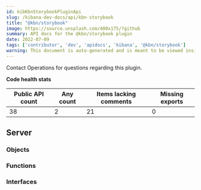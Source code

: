 ```yaml
---
id: kibKbnStorybookPluginApi
slug: /kibana-dev-docs/api/kbn-storybook
title: "@kbn/storybook"
image: https://source.unsplash.com/400x175/?github
summary: API docs for the @kbn/storybook plugin
date: 2022-07-09
tags: ['contributor', 'dev', 'apidocs', 'kibana', '@kbn/storybook']
warning: This document is auto-generated and is meant to be viewed inside our experimental, new docs system. Reach out in #docs-engineering for more info.
---
```




Contact Operations for questions regarding this plugin.

**Code health stats**

| Public API count  | Any count | Items lacking comments | Missing exports |
|-------------------|-----------|------------------------|-----------------|
| 38 | 2 | 21 | 0 |

## Server

### Objects
<DocDefinitionList data={kbnStorybookObj.server.objects}/>

### Functions
<DocDefinitionList data={kbnStorybookObj.server.functions}/>

### Interfaces
<DocDefinitionList data={kbnStorybookObj.server.interfaces}/>

